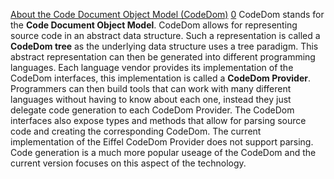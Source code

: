 [[Property:title|About the Code Document Object Model (CodeDom)]]
[[Property:weight|0]]
CodeDom stands for the '''Code Document Object Model'''. CodeDom allows for representing source code in an abstract data structure. Such a representation is called a '''CodeDom tree''' as the underlying data structure uses a tree paradigm. This abstract representation can then be generated into different programming languages. Each language vendor provides its implementation of the CodeDom interfaces, this implementation is called a '''CodeDom Provider'''. Programmers can then build tools that can work with many different languages without having to know about each one, instead they just delegate code generation to each CodeDom Provider. 
The CodeDom interfaces also expose types and methods that allow for parsing source code and creating the corresponding CodeDom. The current implementation of the Eiffel CodeDom Provider does not support parsing. Code generation is a much more popular useage of the CodeDom and the current version focuses on this aspect of the technology. 

{{seealso| '''See also:''' [[Installation|Installation]]  }}




